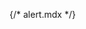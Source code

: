 {/* alert.mdx */}


<Meta of={comStories} name="Docs"/>

<Title />
<Subtitle />
<Description />


> ### [Bootstrap documentation](https://getbootstrap.com/docs/5.3/components/alerts)
> * [Color](https://getbootstrap.com/docs/5.3/components/alerts/#examples)
> * [Link color](https://getbootstrap.com/docs/5.3/components/alerts/#link-color)
> * [Icons](https://getbootstrap.com/docs/5.3/components/alerts/#icons)
> * [Dismissing](https://getbootstrap.com/docs/5.3/components/alerts/#dismissing)

<Canvas of={comStories.Alert} />

## Properties
<Controls of={comStories.Alert} />

<Stories of={comStories} />


## Source code
[//]: # (Twig Template source code)
<Source code={templateSource} />
